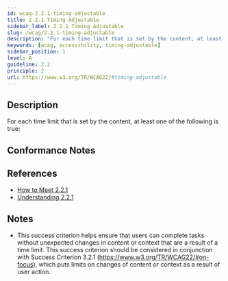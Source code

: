 ```yaml
---
id: wcag-2.2.1-timing-adjustable
title: 2.2.1 Timing Adjustable
sidebar_label: 2.2.1 Timing Adjustable
slug: /wcag/2.2.1-timing-adjustable
description: "For each time limit that is set by the content, at least one of the following is true:"
keywords: [wcag, accessibility, timing-adjustable]
sidebar_position: 1
level: A
guideline: 2.2
principle: 2
url: https://www.w3.org/TR/WCAG22/#timing-adjustable
---
```

## Description

For each time limit that is set by the content, at least one of the following is true:

## Conformance Notes

<Project name="ads">
  <Support></Support>
</Project>
<Project name="scix">
  <Support></Support>
</Project>

## References

- [How to Meet 2.2.1](https://www.w3.org/WAI/WCAG22/quickref/#timing-adjustable)
- [Understanding 2.2.1](https://www.w3.org/WAI/WCAG22/Understanding/timing-adjustable.html)

## Notes

- This success criterion helps ensure that users can complete tasks without unexpected changes in content or context that are a result of a time limit. This success criterion should be considered in conjunction with Success Criterion 3.2.1 (https://www.w3.org/TR/WCAG22/#on-focus), which puts limits on changes of content or context as a result of user action.